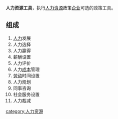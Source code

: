 {{Notability|time=2022-06-17T03:15:56+00:00}}
{{Unreferenced|time=2019-03-30T12:11:20+00:00}}
'''人力资源工具'''，执行[[人力资源|人力资源]]政策[[企业|企业]]可选的政策工具。

==组成==
#[[人力|人力]]发展
#人力选择
#人力赢得
#薪酬设置
#人力评价
#人力[[成本|成本]]管理
#[[劳动|劳动]]时间设置
#人力规划
#同事咨询
#社会服务设置
#人力裁减

[[category:人力资源|category:人力资源]]